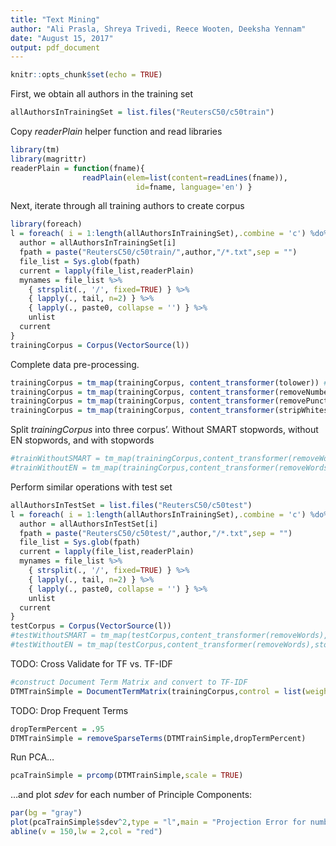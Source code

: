 ```yaml
---
title: "Text Mining"
author: "Ali Prasla, Shreya Trivedi, Reece Wooten, Deeksha Yennam"
date: "August 15, 2017"
output: pdf_document
---
```


```r
knitr::opts_chunk$set(echo = TRUE)
```

First, we obtain all authors in the training set
```r
allAuthorsInTrainingSet = list.files("ReutersC50/c50train")
```

Copy _readerPlain_ helper function and read libraries

```r
library(tm)
library(magrittr)
readerPlain = function(fname){
				readPlain(elem=list(content=readLines(fname)), 
							id=fname, language='en') }
```

Next, iterate through all training authors to create corpus

```r

library(foreach)
l = foreach( i = 1:length(allAuthorsInTrainingSet),.combine = 'c') %do% {
  author = allAuthorsInTrainingSet[i]
  fpath = paste("ReutersC50/c50train/",author,"/*.txt",sep = "")
  file_list = Sys.glob(fpath)
  current = lapply(file_list,readerPlain)
  mynames = file_list %>%
	{ strsplit(., '/', fixed=TRUE) } %>%
	{ lapply(., tail, n=2) } %>%
	{ lapply(., paste0, collapse = '') } %>%
	unlist
  current
}
trainingCorpus = Corpus(VectorSource(l))
```

Complete data pre-processing.

```r
trainingCorpus = tm_map(trainingCorpus, content_transformer(tolower)) # make everything lowercase
trainingCorpus = tm_map(trainingCorpus, content_transformer(removeNumbers)) # remove numbers
trainingCorpus = tm_map(trainingCorpus, content_transformer(removePunctuation)) # remove punctuation
trainingCorpus = tm_map(trainingCorpus, content_transformer(stripWhitespace))
```

Split _trainingCorpus_ into three corpus'. Without SMART stopwords, without EN stopwords, and with stopwords
```r
#trainWithoutSMART = tm_map(trainingCorpus,content_transformer(removeWords),stopwords("SMART"))
#trainWithoutEN = tm_map(trainingCorpus,content_transformer(removeWords),stopwords("en"))
```

Perform similar operations with test set
```r
allAuthorsInTestSet = list.files("ReutersC50/c50test")
l = foreach( i = 1:length(allAuthorsInTrainingSet),.combine = 'c') %do% {
  author = allAuthorsInTestSet[i]
  fpath = paste("ReutersC50/c50test/",author,"/*.txt",sep = "")
  file_list = Sys.glob(fpath)
  current = lapply(file_list,readerPlain)
  mynames = file_list %>%
	{ strsplit(., '/', fixed=TRUE) } %>%
	{ lapply(., tail, n=2) } %>%
	{ lapply(., paste0, collapse = '') } %>%
	unlist
  current
}
testCorpus = Corpus(VectorSource(l))
#testWithoutSMART = tm_map(testCorpus,content_transformer(removeWords),stopwords("SMART"))
#testWithoutEN = tm_map(testCorpus,content_transformer(removeWords),stopwords("en"))
```

TODO: Cross Validate for TF vs. TF-IDF
```r
#construct Document Term Matrix and convert to TF-IDF
DTMTrainSimple = DocumentTermMatrix(trainingCorpus,control = list(weighting = function(x) weightTfIdf(x)))

```

TODO: Drop Frequent Terms
```r
dropTermPercent = .95
DTMTrainSimple = removeSparseTerms(DTMTrainSimple,dropTermPercent)
```

Run PCA...
```r
pcaTrainSimple = prcomp(DTMTrainSimple,scale = TRUE)
```
...and plot _sdev_ for each number of Principle Components:
```r
par(bg = "gray")
plot(pcaTrainSimple$sdev^2,type = "l",main = "Projection Error for number of Principle Components",col = "blue",xlab = "Number of Principal Components",ylab = "Projection Error (Variance)")
abline(v = 150,lw = 2,col = "red")
```